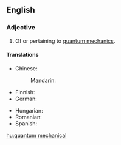 {{also|quantum-mechanical}}
==English==

===Adjective===
{{en-adj|-}}

# Of or pertaining to [[quantum mechanics]].

====Translations====
{{trans-top|of or pertaining to quantum mechanics}}
* Chinese:
*: Mandarin: {{t-needed|cmn}}
* Finnish: {{t-needed|fi}}
* German: {{t+|de|quantenmechanisch}}
{{trans-mid}}
* Hungarian: {{t+|hu|kvantummechanikai}}
* Romanian: {{t|ro|de mecanică cuantică}}
* Spanish: {{t-needed|es}}
{{trans-bottom}}

[[hu:quantum mechanical]]